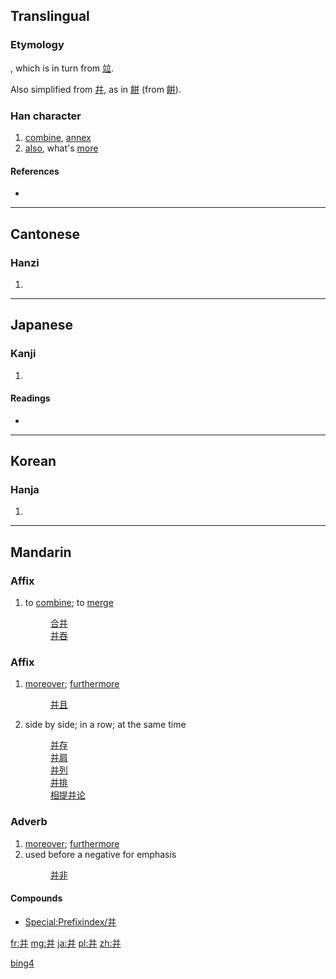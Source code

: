{{also|幷|並|併|开}}
==Translingual==
{{zh-forms|并|[[並]]}}

===Etymology===
{{Han simp|並}}, which is in turn from [[竝]].

Also simplified from [[幷]], as in [[餅]] (from [[餠]]).

===Han character===
{{Han char|rn=51|rad=干|as=05|sn=8|four=8044<sub>1</sub>|canj=廿廿 (TT), X廿廿 (XTT)}}

# [[combine]], [[annex]]
# [[also]], what's [[more]]

====References====
* {{Han ref|kx=0340.031|dkj=09170|dj=0649.020|hdz=10242.060|uh=5E76|ud=24182|bh=A67D|bd=42621}}

----

==Cantonese==

===Hanzi===
{{yue-hanzi|jyut=|y=bing1, bing3}}

# {{defn|lang=yue|sort=干05}}

----

==Japanese==

===Kanji===
{{ja-kanji|grade=|rs=干05}}

# {{defn|lang=ja|sort=干05}}

====Readings====
* {{ja-readings|on=ヘイ (hei), ヒョウ (hyō)|kun=[[あわせる]] (awaseru), [[ならぶ]] (narabu)}}

----

==Korean==

===Hanja===
{{ko-hanja|hangeul=경|rv=yeong|mr=yŏng}}

# {{defn|lang=ko|sort=干05}}

----

==Mandarin==

===Affix===
{{infl|cmn|affix|simplified||Pinyin|bìng|traditional|併}}

# to [[combine]]; to [[merge]]
#: [[合并]]
#: [[并吞]]

===Affix===
{{infl|cmn|affix|simplified||Pinyin|bìng|traditional|並}}

# [[moreover]]; [[furthermore]]
#: [[并且]]
# side by side; in a row; at the same time
#: [[并存]]
#: [[并肩]]
#: [[并列]]
#: [[并排]]
#: [[相提并论]]

===Adverb===
{{cmn-adv|s|pin=bìng|pint=bing4|tra=並|sim=并|rs=干05}}

# [[moreover]]; [[furthermore]]
# used before a negative for emphasis
#: [[并非]]

====Compounds====
* [[Special:Prefixindex/并]]

[[Category:zh-cn:Elementary Mandarin|bing4]]

[[fr:并]]
[[mg:并]]
[[ja:并]]
[[pl:并]]
[[zh:并]]